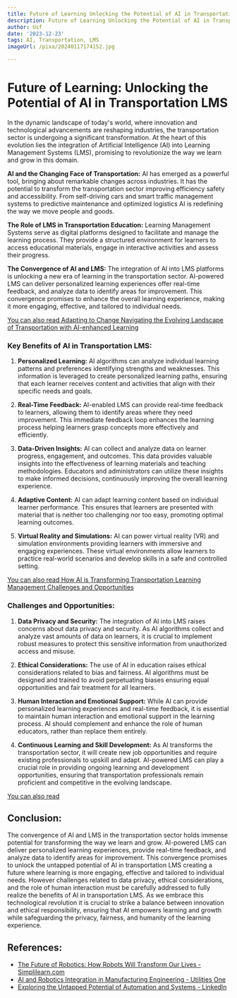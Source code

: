 ```yaml
---
title: Future of Learning Unlocking the Potential of AI in Transportation LMS
description: Future of Learning Unlocking the Potential of AI in Transportation LMS
author: Usf
date: '2023-12-23'
tags: AI, Transportation, LMS
imageUrl: /pixa/20240117174152.jpg

---
```

#  Future of  Learning: Unlocking the Potential of AI in  Transportation LMS

In the dynamic landscape of today's world, where  innovation and technological  advancements are reshaping industries, the transportation sector is undergoing a significant transformation. At the heart of this evolution lies  the integration of Artificial  Intelligence (AI) into  Learning Management Systems (LMS), promising to revolutionize  the  way we learn and grow  in this domain.

**AI and  the Changing Face of Transportation:**
AI has emerged as a powerful tool, bringing about remarkable changes across industries. It has the potential to  transform the transportation sector improving efficiency safety and accessibility. From self-driving cars and  smart traffic management systems to predictive maintenance and optimized logistics AI is redefining the way we move people and goods.

**The Role of LMS in  Transportation Education:**
Learning  Management  Systems serve as  digital platforms designed to facilitate and manage the learning process.  They provide a structured environment for  learners to access educational materials, engage in interactive activities and assess  their progress.

**The Convergence of AI and LMS:**
The integration of AI into LMS platforms is unlocking a new era of learning in the transportation sector. AI-powered LMS can deliver personalized  learning experiences offer real-time feedback, and analyze data to identify areas for improvement. This convergence promises to enhance the overall learning experience, making it more engaging, effective, and tailored to individual needs.

[You can also read Adapting to Change Navigating the Evolving  Landscape of  Transportation with AI-enhanced Learning](Adapting%20to%20Change%20Navigating%20the%20Evolving%20Landscape%20of%20Transportation%20with%20AI-enhanced%20Learning)


### Key Benefits of AI in Transportation LMS:

1. **Personalized Learning:**
AI algorithms can analyze individual learning patterns and preferences identifying strengths and weaknesses. This information is leveraged to create personalized  learning paths, ensuring that each learner receives content and activities that align with their  specific needs and goals.

2. **Real-Time Feedback:**
AI-enabled LMS can provide  real-time feedback to learners, allowing them to identify areas where they need improvement. This immediate feedback loop enhances the learning process helping learners grasp concepts more effectively  and efficiently.

3. **Data-Driven Insights:**
AI can collect and analyze data  on  learner progress, engagement, and outcomes. This data provides  valuable insights into the effectiveness  of learning materials and teaching methodologies. Educators and administrators can utilize  these insights to make informed  decisions, continuously improving the overall learning experience.

4. **Adaptive Content:**
AI can adapt learning content based on individual  learner performance. This ensures that learners  are presented with material that is neither too challenging  nor too easy, promoting optimal learning  outcomes.

5. **Virtual Reality and Simulations:**
AI can power  virtual reality (VR) and simulation  environments providing learners with immersive and engaging experiences. These virtual environments allow learners to practice real-world scenarios and develop skills in  a safe and controlled setting.

[You can  also read  How AI is Transforming Transportation Learning Management Challenges and Opportunities](How%20AI%20is%20Transforming%20Transportation%20Learning%20Management%20Challenges%20and%20Opportunities)


### Challenges and Opportunities:

1. **Data Privacy and Security:**
The  integration of AI into LMS raises concerns about data privacy and security. As AI algorithms  collect and analyze vast amounts of data on learners, it is crucial  to implement robust measures to protect this sensitive information from unauthorized access and  misuse.

2.  **Ethical Considerations:**
The use of AI in education raises ethical considerations related to  bias and fairness. AI algorithms must be designed and trained to avoid perpetuating biases ensuring equal opportunities and fair treatment for all learners.

3. **Human Interaction  and Emotional Support:**
While AI can provide  personalized learning experiences and real-time feedback,  it is essential to maintain human interaction and emotional support in the learning process. AI should complement and enhance the role of human educators,  rather than replace them entirely.

4.  **Continuous Learning and Skill Development:**
As AI transforms the transportation sector, it will create new job  opportunities  and require existing professionals  to upskill and adapt. AI-powered  LMS can play a crucial role in providing ongoing learning and development opportunities, ensuring that transportation professionals remain  proficient  and  competitive in the evolving  landscape.

[You can also  read ]()


## Conclusion:
The convergence of AI  and LMS in  the transportation sector holds immense potential  for transforming the way  we learn and grow. AI-powered LMS can deliver personalized learning experiences, provide real-time feedback, and analyze data to identify areas for improvement.  This convergence promises  to unlock the untapped potential of AI in transportation LMS creating a future where learning is more engaging, effective and  tailored to individual needs. However challenges related to data privacy, ethical considerations, and the role of human interaction must be  carefully addressed to  fully realize the benefits of AI  in transportation LMS. As we embrace this technological revolution it  is crucial to strike a balance between innovation and ethical responsibility, ensuring that AI empowers learning and growth while safeguarding the privacy, fairness, and humanity of the learning experience.

## References:
- [The Future of Robotics: How Robots Will Transform Our Lives - Simplilearn.com](https://www.simplilearn.com/future-of-robotics-article)
- [AI and Robotics Integration in Manufacturing Engineering - Utilities One](https://utilitiesone.com/ai-and-robotics-integration-in-manufacturing-engineering)
- [Exploring the Untapped Potential of Automation and Systems - LinkedIn](https://www.linkedin.com/pulse/exploring-untapped-potential-automation-systems-kunal-parnami-eehcf)
